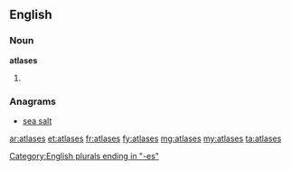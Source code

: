 ==English==

===Noun===
'''atlases'''

# {{plural of|[[atlas]]}}

===Anagrams===
* [[sea salt#English|sea salt]]

[[Category:English plurals ending in "-es"]]

[[ar:atlases]]
[[et:atlases]]
[[fr:atlases]]
[[fy:atlases]]
[[mg:atlases]]
[[my:atlases]]
[[ta:atlases]]